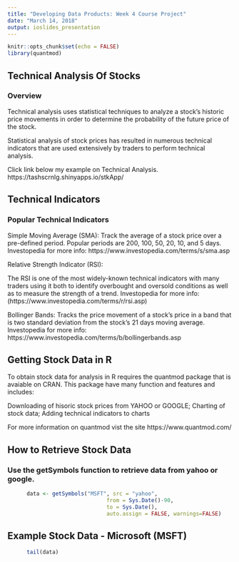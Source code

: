 ---
title: "Developing Data Products: Week 4 Course Project"
date: "March 14, 2018"
output: ioslides_presentation
---


```{r setup, include=FALSE}
knitr::opts_chunk$set(echo = FALSE)
library(quantmod)
```


## Technical Analysis Of Stocks

### Overview 
Technical analysis uses statistical techniques to analyze a stock's historic price movements in order to determine the probability of the future price of the stock.

Statistical analysis of stock prices has resulted in numerous technical indicators that are used extensively by traders to perform technical analysis. 

Click link below my example on Technical Analysis. 
https://tashscrnlg.shinyapps.io/stkApp/


## Technical Indicators

### Popular Technical Indicators

Simple Moving Average (SMA): Track the average of a stock price over a pre-defined period. Popular periods are 200, 100, 50, 20, 10, and 5 days. 
Investopedia for more info: https://www.investopedia.com/terms/s/sma.asp

Relative Strength Indicator (RSI): 

The RSI is one of the most widely-known technical indicators with many traders using it both 
to identify overbought and oversold conditions as well as to measure the strength of a trend. 
Investopedia for more info: (https://www.investopedia.com/terms/r/rsi.asp)

Bollinger Bands:
Tracks the price movement of a stock's price in a band that is two standard deviation from 
the stock's 21 days moving average. 
Investopedia for more info: https://www.investopedia.com/terms/b/bollingerbands.asp

## Getting Stock Data in R

To obtain stock data for analysis in R requires the quantmod package that is avaiable on CRAN.
This package have many function and features and includes:

Downloading of  hisoric stock prices from YAHOO or GOOGLE;
Charting of stock data;
Adding technical indicators to charts

For more information on quantmod vist the site https://www.quantmod.com/


## How to Retrieve Stock Data


### Use the getSymbols function to retrieve data from yahoo or google. 

```{r, comment="", echo=TRUE}
      data <- getSymbols("MSFT", src = "yahoo", 
                               from = Sys.Date()-90,
                               to = Sys.Date(),
                               auto.assign = FALSE, warnings=FALSE)
```

## Example Stock Data - Microsoft (MSFT)

 

```{r, comment="", echo=TRUE}
      tail(data)
```

